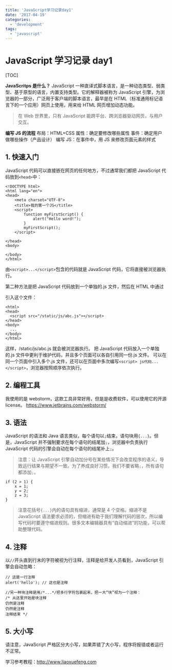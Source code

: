 ```yaml
---
title: 'JavaScript学习记录day1'
date: '2017-04-19'
categories:
  - 'development'
tags:
  - 'javascript'
---
```


# JavaScript 学习记录 day1

[TOC]

**JavaScritps 是什么？** JavaScript 一种直译式脚本语言，是一种动态类型、弱类型、基于原型的语言，内置支持类型。它的解释器被称为 JavaScript 引擎，为浏览器的一部分，广泛用于客户端的脚本语言，最早是在 HTML（标准通用标记语言下的一个应用）网页上使用，用来给 HTML 网页增加动态功能。

> 在 Web 世界里，只有 JavaScript 能跨平台、跨浏览器驱动网页，与用户交互。

**编写 JS 的流程** 布局：HTML+CSS 属性：确定要修改哪些属性 事件：确定用户做哪些操作（产品设计） 编写 JS：在事件中，用 JS 来修改页面元素的样式

## 1. 快速入门

JavaScript 代码可以直接嵌在网页的任何地方，不过通常我们都把 JavaScript 代码放到`<head>`中：

```
<!DOCTYPE html>
<html lang="en">
<head>
    <meta charset="UTF-8">
    <title>我的第一个JS</title>
    <script>
        function myFirstScript() {
            alert("Hello word!");
        }
        myFirstScript();
    </script>

</head>
<body>

</body>
</html>
```

由`<script>...</script>`包含的代码就是 JavaScript 代码，它将直接被浏览器执行。

第二种方法是把 JavaScript 代码放到一个单独的.js 文件，然后在 HTML 中通过

<script src="..."></script>

引入这个文件：

```
<html>
<head>
  <script src="/static/js/abc.js"></script>
</head>
<body>
  ...
</body>
</html>
```

这样，/static/js/abc.js 就会被浏览器执行。 把 JavaScript 代码放入一个单独的.js 文件中更利于维护代码，并且多个页面可以各自引用同一份.js 文件。 可以在同一个页面中引入多个.js 文件，还可以在页面中多次编写`<script> js代码... </script>`，浏览器按照顺序依次执行。

## 2. 编程工具

我使用的是 webstorm，这款工具非常好用，但是是收费软件，可以使用它的开源 license。 https://www.jetbrains.com/webstorm/

## 3. 语法

JavaScript 的语法和 Java 语言类似，每个语句以`;`结束，语句块用`{...}`。但是，JavaScript 并不强制要求在每个语句的结尾加`;`，浏览器中负责执行 JavaScript 代码的引擎会自动在每个语句的结尾补上`;`。

> 注意：让 JavaScript 引擎自动加分号在某些情况下会改变程序的语义，导致运行结果与期望不一致。为了养成良好习惯，我们不要省略`;`，所有语句都添加`;`。

```
if (2 > 1) {
    x = 1;
    y = 2;
    z = 3;
}
```

> 注意花括号`{...}`内的语句具有缩进，通常是 4 个空格。缩进不是 JavaScript 语法要求必须的，但缩进有助于我们理解代码的层次，所以编写代码时要遵守缩进规则。很多文本编辑器具有“自动缩进”的功能，可以帮助整理代码。

## 4. 注释

以`//`开头直到行末的字符被视为行注释，注释是给开发人员看到，JavaScript 引擎会自动忽略：

```
// 这是一行注释
alert('hello'); // 这也是注释

//另一种块注释是用/*...*/把多行字符包裹起来，把一大“块”视为一个注释：
/* 从这里开始是块注释
仍然是注释
仍然是注释
注释结束 */
```

## 5. 大小写

请注意，JavaScript 严格区分大小写，如果弄错了大小写，程序将报错或者运行不正常。

学习参考教程：http://www.liaoxuefeng.com
